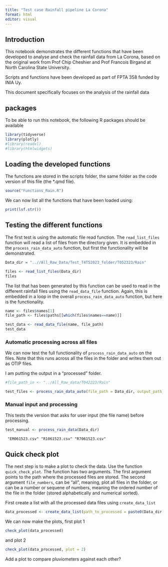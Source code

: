 ```yaml
---
title: "Test case Rainfall pipeline La Corona"
format: html
editor: visual
---
```


## Introduction

This notebook demonstrates the different functions that have been developed to analyse and check the rainfall data from La Corona, based on the original work from Prof Chip Cheshier and Prof Francois Birgand at North Carolina State University.

Scripts and functions have been developed as part of FPTA 358 funded by INIA Uy.

This document specifically focuses on the analysis of the rainfall data

## packages

To be able to run this notebook, the following R packages should be available

```r
library(tidyverse)
library(plotly)
#library(readxl)
#library(htmlwidgets)
```

## Loading the developed functions

The functions are stored in the scripts folder, the same folder as the code version of this file (the \*.qmd file).

```r
source("Functions_Rain.R")

```

We can now list all the functions that have been loaded using:

```r
print(lsf.str())
```

## Testing the different functions

The first test is using the automatic file read function. The `read_list_files` function will read a list of files from the directory given. It is embedded in the `process_rain_data_auto` function, but first the functionality will be demonstrated.

```r
Data_dir = "..//All_Raw_Data/Test_T4T52023_folder/T052323/Rain"
```

```r
files <- read_list_files(Data_dir)
files
```

The list that has been generated by this function can be used to read in the different rainfall files using the `read_data_file` function. Again, this is embedded in a loop in the overall `process_rain_data_auto` function, but here is the functionality.

```r
name <- files$names[1]
file_path <- files$paths[[which(files$names==name)]]

test_data <- read_data_file(name, file_path)
test_data

```

### Automatic processing across all files

We can now test the full functionality of `process_rain_data_auto` on the files. Note that this runs across all the files in the folder and writes them out as OTIP files.

I am putting the output in a "processed" folder.

```r
#file_path_in <- "../All_Raw_data/T042223/Rain"

test_files <- process_rain_data_auto(file_path = Data_dir, output_path_add = "processed")
```

### Manual input and processing

This tests the version that asks for user input (the file name) before processing.

```r

test_manual <- process_rain_data(Data_dir)
```

```         
 "EM061523.csv" "R1061523.csv" "R7061523.csv"
```

## Quick check plot

The next step is to make a plot to check the data. Use the function `quick_check_plot`. The function has two arguments. The first argument points to the path where the processed files are stored. The second argument `file_numbers`, can be "all", meaning, plot all files in the folder, or can be a number or sequene of numbers, meaning the ordered number of the file in the folder (stored alphabetically and numerical sorted).

First create a list with all the processed data files using `create_data_list`

```r
data_processed <- create_data_list(path_to_processed = paste0(Data_dir,"/processed"))
```

We can now make the plots, first plot 1

```r
check_plot(data_processed)

```

and plot 2

```r
check_plot(data_processed, plot = 2)
```

Add a plot to compare pluviometers against each other?

